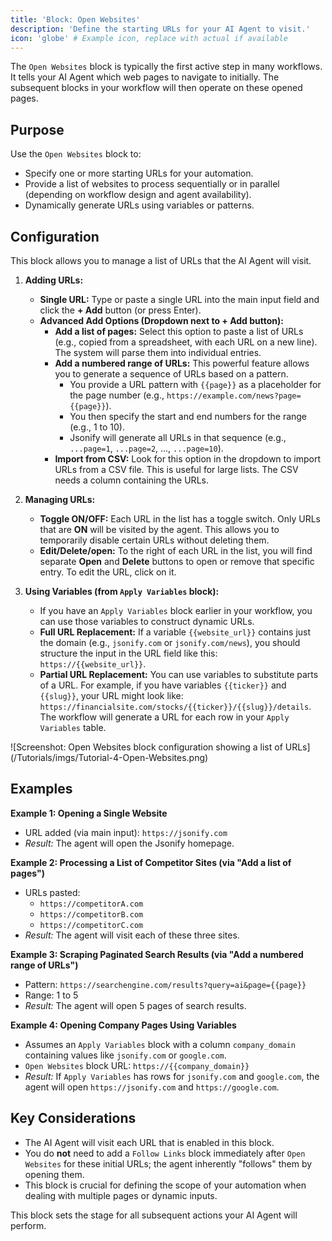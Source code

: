 ```yaml
---
title: 'Block: Open Websites'
description: 'Define the starting URLs for your AI Agent to visit.'
icon: 'globe' # Example icon, replace with actual if available
---
```


The `Open Websites` block is typically the first active step in many workflows. It tells your AI Agent which web pages to navigate to initially. The subsequent blocks in your workflow will then operate on these opened pages.

## Purpose

Use the `Open Websites` block to:

* Specify one or more starting URLs for your automation.
* Provide a list of websites to process sequentially or in parallel (depending on workflow design and agent availability).
* Dynamically generate URLs using variables or patterns.

## Configuration

This block allows you to manage a list of URLs that the AI Agent will visit.

1.  **Adding URLs:**
    * **Single URL:** Type or paste a single URL into the main input field and click the **+ Add** button (or press Enter).
    * **Advanced Add Options (Dropdown next to + Add button):**
        * **Add a list of pages:** Select this option to paste a list of URLs (e.g., copied from a spreadsheet, with each URL on a new line). The system will parse them into individual entries.
        * **Add a numbered range of URLs:** This powerful feature allows you to generate a sequence of URLs based on a pattern.
            * You provide a URL pattern with `{{page}}` as a placeholder for the page number (e.g., `https://example.com/news?page={{page}}`).
            * You then specify the start and end numbers for the range (e.g., 1 to 10).
            * Jsonify will generate all URLs in that sequence (e.g., `...page=1`, `...page=2`, ..., `...page=10`).
        * **Import from CSV:** Look for this option in the dropdown to import URLs from a CSV file. This is useful for large lists. The CSV needs a column containing the URLs.

2.  **Managing URLs:**
    * **Toggle ON/OFF:** Each URL in the list has a toggle switch. Only URLs that are **ON** will be visited by the agent. This allows you to temporarily disable certain URLs without deleting them.
    * **Edit/Delete/open:** To the right of each URL in the list, you will find separate **Open** and **Delete** buttons to open or remove that specific entry. To edit the URL, click on it.
3.  **Using Variables (from `Apply Variables` block):**
    * If you have an `Apply Variables` block earlier in your workflow, you can use those variables to construct dynamic URLs.
    * **Full URL Replacement:** If a variable `{{website_url}}` contains just the domain (e.g., `jsonify.com` or `jsonify.com/news`), you should structure the input in the URL field like this: `https://{{website_url}}`.
    * **Partial URL Replacement:** You can use variables to substitute parts of a URL. For example, if you have variables `{{ticker}}` and `{{slug}}`, your URL might look like: `https://financialsite.com/stocks/{{ticker}}/{{slug}}/details`. The workflow will generate a URL for each row in your `Apply Variables` table.

<Frame caption="Screenshot: Open Websites block configuration showing a list of URLs">
  ![Screenshot: Open Websites block configuration showing a list of URLs](/Tutorials/imgs/Tutorial-4-Open-Websites.png)
</Frame>


## Examples

**Example 1: Opening a Single Website**

* URL added (via main input): `https://jsonify.com`
* *Result:* The agent will open the Jsonify homepage.

**Example 2: Processing a List of Competitor Sites (via "Add a list of pages")**

* URLs pasted:
    * `https://competitorA.com`
    * `https://competitorB.com`
    * `https://competitorC.com`
* *Result:* The agent will visit each of these three sites.

**Example 3: Scraping Paginated Search Results (via "Add a numbered range of URLs")**

* Pattern: `https://searchengine.com/results?query=ai&page={{page}}`
* Range: 1 to 5
* *Result:* The agent will open 5 pages of search results.

**Example 4: Opening Company Pages Using Variables**

* Assumes an `Apply Variables` block with a column `company_domain` containing values like `jsonify.com` or `google.com`.
* `Open Websites` block URL: `https://{{company_domain}}`
* *Result:* If `Apply Variables` has rows for `jsonify.com` and `google.com`, the agent will open `https://jsonify.com` and `https://google.com`.

## Key Considerations

* The AI Agent will visit each URL that is enabled in this block.
* You do **not** need to add a `Follow Links` block immediately after `Open Websites` for these initial URLs; the agent inherently "follows" them by opening them.
* This block is crucial for defining the scope of your automation when dealing with multiple pages or dynamic inputs.

This block sets the stage for all subsequent actions your AI Agent will perform.